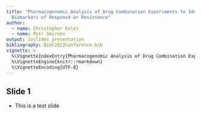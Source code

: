 ```yaml
---
title: "Pharmacogenomic Analysis of Drug Combination Experiments to Identify
  Biomarkers of Response or Resistance"
author:
  - name: Christopher Eeles
  - name: Petr Smirnov
output: ioslides_presentation
bibliography: BioC2022Conference.bib
vignette: >
  %\VignetteIndexEntry{Pharmacogenomic Analysis of Drug Combination Experiments to Identify Biomarkers of Response or Resistance}
  %\VignetteEngine{knitr::rmarkdown}
  %\VignetteEncoding{UTF-8}
---
```


## Slide 1

- This is a test slide